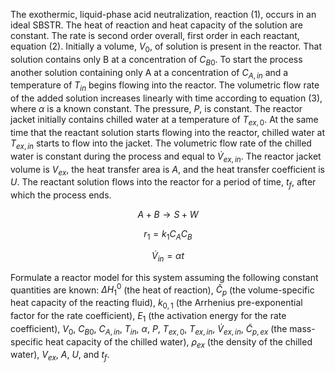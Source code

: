 
The exothermic, liquid-phase acid neutralization, reaction (1), occurs in an ideal SBSTR. The heat of reaction and heat capacity of the solution are constant. The rate is second order overall, first order in each reactant, equation (2). Initially a volume, $V_0$, of solution is present in the reactor. That solution contains only B at a concentration of $C_{B0}$. To start the process another solution containing only A at a concentration of $C_{A,in}$ and a temperature of $T_{in}$ begins flowing into the reactor. The volumetric flow rate of the added solution increases linearly with time according to equation (3), where $\alpha$ is a known constant. The pressure, $P$, is constant. The reactor jacket initially contains chilled water at a temperature of $T_{ex,0}$. At the same time that the reactant solution starts flowing into the reactor, chilled water at $T_{ex,in}$ starts to flow into the jacket. The volumetric flow rate of the chilled water is constant during the process and equal to $\dot V_{ex,in}$. The reactor jacket volume is $V_{ex}$, the heat transfer area is $A$, and the heat transfer coefficient is $U$. The reactant solution flows into the reactor for a period of time, $t_f$, after which the process ends. 

$$
A + B \rightarrow S + W \tag{1}
$$

$$
r_1 = k_1 C_A C_B \tag{2}
$$

$$
\dot V_{in} = \alpha t \tag{3}
$$

Formulate a reactor model for this system assuming the following constant quantities are known: $\Delta H_1^0$ (the heat of reaction), $\breve C_p$ (the volume-specific heat capacity of the reacting fluid), $k_{0,1}$ (the Arrhenius pre-exponential factor for the rate coefficient), $E_1$ (the activation energy for the rate coefficient), $V_0$, $C_{B0}$, $C_{A,in}$, $T_{in}$, $\alpha$, $P$, $T_{ex,0}$, $T_{ex,in}$, $\dot V_{ex,in}$, $\tilde C_{p,ex}$ (the mass-specific heat capacity of the chilled water), $\rho_{ex}$ (the density of the chilled water), $V_{ex}$, $A$, $U$, and $t_f$.